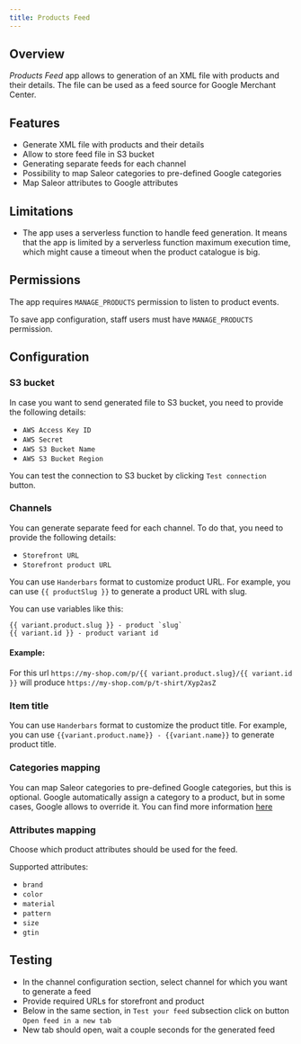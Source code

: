 ```yaml
---
title: Products Feed
---
```



<AppMetadata
  minSaleorVersion="3.10"
  githubUrl="https://github.com/saleor/apps/tree/main/apps/products-feed"
/>

## Overview

_Products Feed_ app allows to generation of an XML file with products and their details. The file can be used as a feed source for Google Merchant Center.

## Features

- Generate XML file with products and their details
- Allow to store feed file in S3 bucket
- Generating separate feeds for each channel
- Possibility to map Saleor categories to pre-defined Google categories
- Map Saleor attributes to Google attributes

## Limitations

- The app uses a serverless function to handle feed generation. It means that the app is limited by a serverless function maximum execution time, which might cause a timeout when the product catalogue is big.

## Permissions

The app requires `MANAGE_PRODUCTS` permission to listen to product events.

To save app configuration, staff users must have `MANAGE_PRODUCTS` permission.

## Configuration

### S3 bucket

In case you want to send generated file to S3 bucket, you need to provide the following details:

- `AWS Access Key ID`
- `AWS Secret`
- `AWS S3 Bucket Name`
- `AWS S3 Bucket Region`

You can test the connection to S3 bucket by clicking `Test connection` button.

### Channels

You can generate separate feed for each channel. To do that, you need to provide the following details:

- `Storefront URL`
- `Storefront product URL`

You can use `Handerbars` format to customize product URL. For example, you can use `{{ productSlug }}` to generate a product URL with slug.

You can use variables like this:

```
{{ variant.product.slug }} - product `slug`
{{ variant.id }} - product variant id
```

#### Example:

For this url `https://my-shop.com/p/{{ variant.product.slug}/{{ variant.id }}` will produce `https://my-shop.com/p/t-shirt/Xyp2asZ`

### Item title

You can use `Handerbars` format to customize the product title. For example, you can use `{{variant.product.name}} - {{variant.name}}` to generate product title.

### Categories mapping

You can map Saleor categories to pre-defined Google categories, but this is optional.
Google automatically assign a category to a product, but in some cases, Google allows to override it.
You can find more information [here](https://support.google.com/merchants/answer/6324436?hl=en)

### Attributes mapping

Choose which product attributes should be used for the feed.

Supported attributes:

- `brand`
- `color`
- `material`
- `pattern`
- `size`
- `gtin`

## Testing

- In the channel configuration section, select channel for which you want to generate a feed
- Provide required URLs for storefront and product
- Below in the same section, in `Test your feed` subsection click on button `Open feed in a new tab`
- New tab should open, wait a couple seconds for the generated feed
